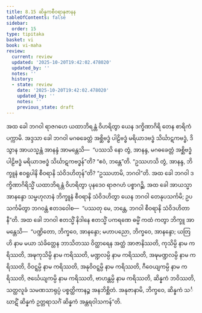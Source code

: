 ```yaml
---
title: 8.15 ဆိန္နကစီဝရာနုဇာနန
tableOfContents: false
sidebar:
  order: 15
type: tipitaka
basket: vi
book: vi-maha
review:
  current: review
  updated: '2025-10-20T19:42:02.478020'
  updated_by: ''
  notes: ''
  history:
  - state: review
    date: '2025-10-20T19:42:02.478020'
    updated_by: ''
    notes: ''
    previous_state: draft
---
```



<DynamicBreadcrumb />


<ReviewStatus review={frontmatter.review} showDetails={true} />

<HypothesisAnnotation frontmatter={frontmatter} />

<Division number="345" book="vi-maha" e="ch" v="3" p="400">

<Paragraph number="1643" book="vi-maha">
အထ ခေါ ဘဂဝါ ရာဇဂဟေ ယထာဘိရန္တံ ဝိဟရိတွာ ယေန ဒက္ခိဏာဂိရိ တေန စာရိကံ ပက္ကာမိ. အဒ္ဒသာ ခေါ ဘဂဝါ မဂဓခေတ္တံ အစ္ဆိဗဒ္ဓံ ပါဠိဗဒ္ဓံ မရိယာဒဗဒ္ဓံ သိင်္ဃာဋကဗဒ္ဓံ, ဒိသွာန အာယသ္မန္တံ အာနန္ဒံ အာမန္တေသိ—  “ပဿသိ နော တွံ, အာနန္ဒ, မဂဓခေတ္တံ အစ္ဆိဗဒ္ဓံ ပါဠိဗဒ္ဓံ မရိယာဒဗဒ္ဓံ သိင်္ဃာဋကဗဒ္ဓန်”တိ? “ဧဝံ, ဘန္တေ”တိ. “ဥဿဟသိ တွံ, အာနန္ဒ, ဘိက္ခူနံ ဧဝရူပါနိ စီဝရာနိ သံဝိဒဟိတုန်”တိ? “ဥဿဟာမိ, ဘဂဝါ”တိ. အထ ခေါ ဘဂဝါ ဒက္ခိဏာဂိရိသ္မိံ ယထာဘိရန္တံ ဝိဟရိတွာ ပုနဒေဝ ရာဇဂဟံ ပစ္စာဂဉ္ဆိ. အထ ခေါ အာယသ္မာ အာနန္ဒော သမ္ဗဟုလာနံ ဘိက္ခူနံ စီဝရာနိ သံဝိဒဟိတွာ ယေန ဘဂဝါ တေနုပသင်္ကမိ; ဥပသင်္ကမိတွာ ဘဂဝန္တံ ဧတဒဝေါစ—  “ပဿတု မေ, ဘန္တေ, ဘဂဝါ စီဝရာနိ သံဝိဒဟိတာနီ”တိ. အထ ခေါ ဘဂဝါ ဧတသ္မိံ နိဒါနေ ဧတသ္မိံ ပကရဏေ ဓမ္မိံ ကထံ ကတွာ ဘိက္ခူ အာမန္တေသိ—  “ပဏ္ဍိတော, ဘိက္ခဝေ, အာနန္ဒော; မဟာပညော, ဘိက္ခဝေ, အာနန္ဒော; ယတြ ဟိ နာမ မယာ သံခိတ္တေန ဘာသိတဿ ဝိတ္ထာရေန အတ္ထံ အာဇာနိဿတိ, ကုသိမ္ပိ နာမ ကရိဿတိ, အဍ္ဎကုသိမ္ပိ နာမ ကရိဿတိ, မဏ္ဍလမ္ပိ နာမ ကရိဿတိ, အဍ္ဎမဏ္ဍလမ္ပိ နာမ ကရိဿတိ, ဝိဝဋ္ဋမ္ပိ နာမ ကရိဿတိ, အနုဝိဝဋ္ဋမ္ပိ နာမ ကရိဿတိ, ဂီဝေယျကမ္ပိ နာမ ကရိဿတိ, ဇင်္ဃေယျကမ္ပိ နာမ ကရိဿတိ, ဗာဟန္တမ္ပိ နာမ ကရိဿတိ, ဆိန္နကံ ဘဝိဿတိ, သတ္ထလူခံ သမဏသာရုပ္ပံ ပစ္စတ္ထိကာနဉ္စ အနဘိစ္ဆိတံ. အနုဇာနာမိ, ဘိက္ခဝေ, ဆိန္နကံ သင်္ဃာဋိံ ဆိန္နကံ ဥတ္တရာသင်္ဂံ ဆိန္နကံ အန္တရဝါသကန်”တိ.
</Paragraph>
</Division>